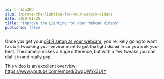 ```yaml
---
id: t-hkJoZHU
slug: improve-the-lighting-for-your-webcam-videos
date: 2020-01-28
title: "Improve the Lighting for Your Webcam Videos"
published: false
---
```


Once you get your [dSLR setup as your webcam](/dSLR-webcam-for-live-streaming), you're likely going to want to start tweaking your environment to get the light dialed in so you look your best. The camera makes a huge difference, but with a few tweaks you can dial it in and really pop.

This video is an excellent overview: https://www.youtube.com/embed/0wqUWYx3UrY
